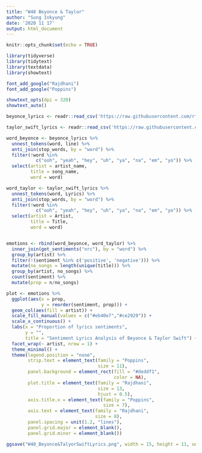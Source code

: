 ```yaml
---
title: "W40 Beyonce & Taylor"
author: "Sung Inkyung"
date: '2020 11 17'
output: html_document
---
```


```r
knitr::opts_chunk$set(echo = TRUE)
```

```r
library(tidyverse)
library(tidytext)
library(textdata)
library(showtext)

font_add_google("Rajdhani")
font_add_google("Poppins")

showtext_opts(dpi = 320)
showtext_auto()
```


```r
beyonce_lyrics <- readr::read_csv('https://raw.githubusercontent.com/rfordatascience/tidytuesday/master/data/2020/2020-09-29/beyonce_lyrics.csv')

taylor_swift_lyrics <- readr::read_csv('https://raw.githubusercontent.com/rfordatascience/tidytuesday/master/data/2020/2020-09-29/taylor_swift_lyrics.csv') 
```


```r
word_beyonce <- beyonce_lyrics %>% 
  unnest_tokens(word, line) %>% 
  anti_join(stop_words, by = "word") %>% 
  filter(!word %in%
           c("ooh", "yeah", "hey", "uh", "ya", "na", "em", "yo")) %>% 
  select(artist = artist_name,
         title = song_name,
         word = word)

word_taylor <- taylor_swift_lyrics %>% 
  unnest_tokens(word, Lyrics) %>% 
  anti_join(stop_words, by = "word") %>% 
  filter(!word %in%
           c("ooh", "yeah", "hey", "uh", "ya", "na", "em", "yo")) %>% 
  select(artist = Artist,
         title = Title,
         word = word) 


emotions <- rbind(word_beyonce, word_taylor) %>% 
  inner_join(get_sentiments("nrc"), by = "word") %>% 
  group_by(artist) %>% 
  filter(!(sentiment %in% c('positive', 'negative'))) %>% 
  mutate(no_songs = length(unique(title))) %>%  
  group_by(artist, no_songs) %>% 
  count(sentiment) %>% 
  mutate(prop = n/no_songs)

```


```r
plot <- emotions %>% 
  ggplot(aes(x = prop,
             y = reorder(sentiment, prop))) +
  geom_col(aes(fill = artist)) +
  scale_fill_manual(values = c("#eb40e7","#ce2929")) +
  scale_x_continuous() +
  labs(x = "Proportion of lyrics sentiments",
       y = "",
       title = "Sentiment Lyrics Analysis of Beyonce & Taylor Swift") +
  facet_wrap(~ artist, nrow = 1) +
  theme_minimal() +
  theme(legend.position = "none",
        strip.text = element_text(family = "Poppins",
                                  size = 11),
        panel.background = element_rect(fill = "#deddf1",
                                        color = NA),
        plot.title = element_text(family = "Rajdhani",
                                  size = 13,
                                  hjust = 0.5),
        axis.title.x = element_text(family = "Poppins", 
                                    size = 7),
        axis.text = element_text(family = "Rajdhani",
                                 size = 8),
        panel.spacing = unit(1.2, "lines"),
        panel.grid.major = element_blank(),
        panel.grid.minor = element_blank())

ggsave("W40_Beyonce&TalyorSwiftLyrics.png", width = 15, height = 11, units = "cm")
```

